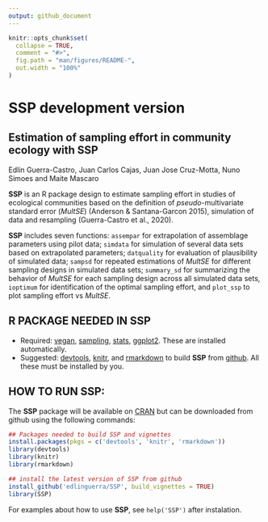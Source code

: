 ```yaml
---
output: github_document
---
```


<!-- README.md is generated from README.Rmd. Please edit that file -->

```r
knitr::opts_chunk$set(
  collapse = TRUE,
  comment = "#>",
  fig.path = "man/figures/README-",
  out.width = "100%"
)
```

# SSP development version

## Estimation of sampling effort in community ecology with SSP
Edlin Guerra-Castro, Juan Carlos Cajas, Juan Jose Cruz-Motta, Nuno Simoes and Maite Mascaro

**SSP** is an R package design to estimate sampling effort in studies of ecological communities based on the definition of *pseudo*-multivariate standard error (*MultSE*) (Anderson & Santana-Garcon 2015), simulation of data and resampling (Guerra-Castro et al., 2020).

**SSP** includes seven functions: `assempar` for extrapolation of assemblage parameters using pilot data; `simdata` for simulation of several data sets based on extrapolated parameters; `datquality` for evaluation of plausibility of simulated data; `sampsd` for repeated estimations of *MultSE* for different sampling designs in simulated data sets; `summary_sd` for summarizing the behavior of *MultSE* for each sampling design across all simulated data sets, `ioptimum` for identification of the optimal sampling effort, and  `plot_ssp` to plot sampling effort vs *MultSE*.

## R PACKAGE NEEDED IN SSP
- Required: [vegan](https://CRAN.R-project.org/package=vegan), [sampling]( https://CRAN.R-project.org/package=sampling), [stats](https://CRAN.R-project.org/package=STAT), [ggplot2](https://CRAN.R-project.org/package=ggplot2). These are installed automatically.
- Suggested:  [devtools](https://CRAN.R-project.org/package=devtools ), [knitr](https://CRAN.R-project.org/package=knitr), and [rmarkdown](https://CRAN.R-project.org/package=rmarkdown) to build **SSP** from [github](https://github.com/edlinguerra/SSP). All these must be installed by you.

## HOW TO RUN SSP:
The **SSP** package will be available on [CRAN](https://cran.r-project.org/) but can be downloaded from github using the following commands:  

```r
## Packages needed to build SSP and vignettes
install.packages(pkgs = c('devtools', 'knitr', 'rmarkdown'))
library(devtools)
library(knitr)
library(rmarkdown)

## install the latest version of SSP from github
install_github('edlinguerra/SSP', build_vignettes = TRUE)
library(SSP)
```

For examples about how to use **SSP**, see `help('SSP')` after instalation.
